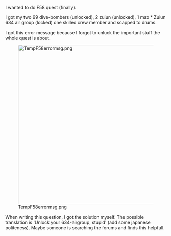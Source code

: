 I wanted to do F58 quest (finally).

I got my two 99 dive-bombers (unlocked), 2 zuiun (unlocked), 1 max * Zuiun 634 air group (locked) one skilled crew member and scapped to drums.

I got this error message because I forgot to unluck the important stuff the whole quest is about. 

[[File:TempF58errormsg.png|thumb|500px]]







When writing this question, I got the solution myself. The possible translation is 'Unlock your 634-airgroup, stupid' (add some japanese politeness). Maybe someone is searching the forums and finds this helpfull.<ac_metadata title="Quest F58 - japanese error message (solved)"> </ac_metadata>